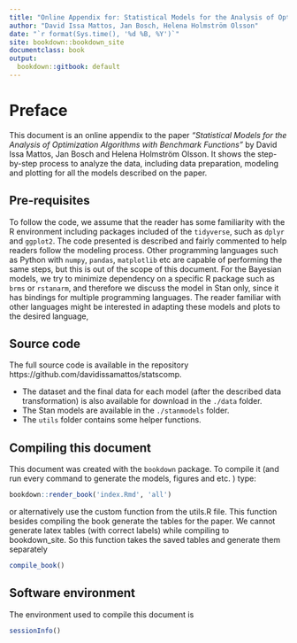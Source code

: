 ```yaml
---
title: "Online Appendix for: Statistical Models for the Analysis of Optimization Algorithms with Benchmark Functions"
author: "David Issa Mattos, Jan Bosch, Helena Holmström Olsson"
date: "`r format(Sys.time(), '%d %B, %Y')`"
site: bookdown::bookdown_site
documentclass: book
output:
  bookdown::gitbook: default
---
```


# Preface {-}

This document is an online appendix to the paper *"Statistical Models for the Analysis of Optimization Algorithms with Benchmark Functions"* by David Issa Mattos, Jan Bosch and Helena Holmström Olsson. It shows the step-by-step process to analyze the data, including data preparation, modeling and plotting for all the models described on the paper. 


## Pre-requisites {-}

To follow the code, we assume that the reader has some familiarity with the R environment including packages included of the `tidyverse`, such as `dplyr` and `ggplot2`. The code presented is described and fairly commented to help readers follow the modeling process. Other programming languages such as Python with `numpy`, `pandas`, `matplotlib` etc are capable of performing the same steps, but this is out of the scope of this document. For the Bayesian models, we try to minimize dependency on a specific R package such as `brms` or `rstanarm`, and therefore we discuss the model in Stan only, since it has bindings for multiple programming languages. The reader familiar with other languages might be interested in adapting these models and plots to the desired language,

## Source code {-}

The full source code is available in the repository https://github.com/davidissamattos/statscomp.

* The dataset and the final data for each model (after the described data transformation) is also available for download in the `./data` folder.
* The Stan models are available in the `./stanmodels` folder.
* The `utils` folder contains some helper functions. 

## Compiling this document {-}

This document was created with the `bookdown` package. To compile it (and run every command to generate the models, figures and etc. ) type:

```r
bookdown::render_book('index.Rmd', 'all')
```

or alternatively use the custom function from the utils.R file. This function besides compiling the book generate the tables for the paper. We cannot generate latex tables (with correct labels) while compiling to bookdown_site. So this function takes the saved tables and generate them separately
```r
compile_book()
```


## Software environment {-}

The environment used to compile this document is 

```r
sessionInfo()
```

